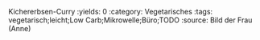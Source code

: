 Kichererbsen-Curry
:yields: 0
:category: Vegetarisches
:tags: vegetarisch;leicht;Low Carb;Mikrowelle;Büro;TODO
:source: Bild der Frau (Anne)
